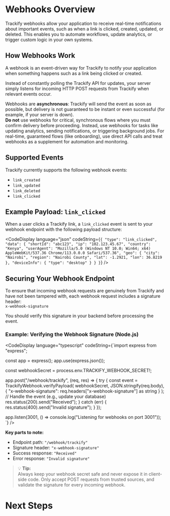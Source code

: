 
# Webhooks Overview

<Spacer />

Trackify webhooks allow your application to receive real-time notifications about important events, such as when a link is clicked, created, updated, or deleted. This enables you to automate workflows, update analytics, or trigger custom logic in your own systems.

<Spacer />

## How Webhooks Work

<Spacer />

A webhook is an event-driven way for Trackify to notify your application when something happens such as a link being clicked or created. 

<Spacer />

Instead of constantly polling the Trackify API for updates, your server simply listens for incoming HTTP POST requests from Trackify when relevant events occur.

Webhooks are **asynchronous**: Trackify will send the event as soon as possible, but delivery is not guaranteed to be instant or even successful (for example, if your server is down).  
**Do not** use webhooks for critical, synchronous flows where you must confirm delivery before proceeding. Instead, use webhooks for tasks like updating analytics, sending notifications, or triggering background jobs. For real-time, guaranteed flows (like onboarding), use direct API calls and treat webhooks as a supplement for automation and monitoring.

<Spacer />

## Supported Events

<Spacer />

Trackify currently supports the following webhook events:

- <code>link_created</code>
- <code>link_updated</code>
- <code>link_deleted</code>
- <code>link_clicked</code>

<Spacer />

## Example Payload: `link_clicked`

<Spacer />

When a user clicks a Trackify link, a `link_clicked` event is sent to your webhook endpoint with the following payload structure:

<CodeDisplay
  language="json"
  codeString={`{
  "type": "link_clicked",
  "data": {
    "shortId": "abc123",
    "ip": "102.123.45.67",
    "country": "Kenya",
    "userAgent": "Mozilla/5.0 (Windows NT 10.0; Win64; x64) AppleWebKit/537.36 Chrome/113.0.0.0 Safari/537.36",
    "geo": {
      "city": "Nairobi",
      "region": "Nairobi County",
      "lat": -1.2921,
      "lon": 36.8219
    },
    "deviceInfo": {
      "type": "desktop"
    }
  }
}`}
/>

<Spacer />

## Securing Your Webhook Endpoint

<Spacer />

To ensure that incoming webhook requests are genuinely from Trackify and have not been tampered with, each webhook request includes a signature header:  
`x-webhook-signature`

You should verify this signature in your backend before processing the event.

<Spacer />

### Example: Verifying the Webhook Signature (Node.js)

<CodeDisplay
  language="typescript"
  codeString={`import express from "express";

const app = express();
app.use(express.json());

const webhookSecret = process.env.TRACKIFY_WEBHOOK_SECRET!;

app.post("/webhook/trackify", (req, res) => {
  try {
    const event = TrackifyWebhook.verifyPayload(
      webhookSecret,
      JSON.stringify(req.body),
      { "x-webhook-signature": req.headers["x-webhook-signature"] as string }
    );
    // Handle the event (e.g., update your database)
    res.status(200).send("Received");
  } catch (err) {
    res.status(400).send("Invalid signature");
  }
});

app.listen(3001, () => console.log("Listening for webhooks on port 3001"));
`}
/>

<Spacer />

**Key parts to note:**  
- Endpoint path: <code>"/webhook/trackify"</code>  
- Signature header: <code>"x-webhook-signature"</code>  
- Success response: <code>"Received"</code>  
- Error response: <code>"Invalid signature"</code>

<Spacer />

> 💡 **Tip:**  
> Always keep your webhook secret safe and never expose it in client-side code. Only accept POST requests from trusted sources, and validate the signature for every incoming webhook.

<Spacer />

# Next Steps

<Spacer />
<NextSteps title={"Sync Data"} description=" Sync Trackify data to your app with webhooks " href="/docs/getting-started/webhooks/sync-data"/>

